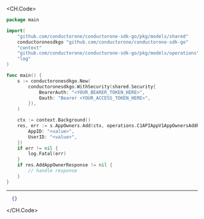 
<CH.Code>
```go Add.go
package main

import(
	"github.com/conductorone/conductorone-sdk-go/pkg/models/shared"
	conductoronesdkgo "github.com/conductorone/conductorone-sdk-go"
	"context"
	"github.com/conductorone/conductorone-sdk-go/pkg/models/operations"
	"log"
)

func main() {
    s := conductoronesdkgo.New(
        conductoronesdkgo.WithSecurity(shared.Security{
            BearerAuth: "<YOUR_BEARER_TOKEN_HERE>",
            Oauth: "Bearer <YOUR_ACCESS_TOKEN_HERE>",
        }),
    )

    ctx := context.Background()
    res, err := s.AppOwners.Add(ctx, operations.C1APIAppV1AppOwnersAddRequest{
        AppID: "<value>",
        UserID: "<value>",
    })
    if err != nil {
        log.Fatal(err)
    }
    if res.AddAppOwnerResponse != nil {
        // handle response
    }
}
```
---

```json Example Response
  {}
```
</CH.Code>
